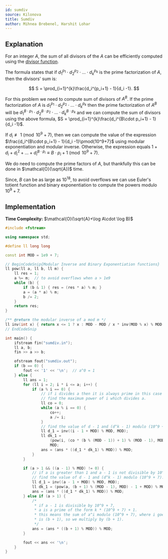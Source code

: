 ```yaml
---
id: sumdiv
source: Kilonova
title: Sumdiv
author: Mihnea Brebenel, Harshit Lohar
---
```


## Explanation

For an integer $A$, the sum of all divisors of the $A$ can be efficiently
computed using the
[divisor function](https://en.wikipedia.org/wiki/Divisor_function).

The formula states that if $d_1^{p_1} \cdot d_2^{p_2} \cdot ... \cdot d_k^{p_k}$
is the prime factorization of $A$, then the divisors' sum is:

$$
S = \prod_{i=1}^{k}\frac{d_i^{p_i+1} - 1}{d_i -1}.
$$

For this problem we need to compute sum of divisors of $A^B$. If the prime
factorization of $A$ is $d_1^{p_1} \cdot d_2^{p_2} \cdot ... \cdot d_k^{p_k}$
then the prime factorization of $A^B$ will be
$d_1^{B\cdot p_1} \cdot d_2^{B\cdot p_2} \cdot ... \cdot d_k^{B\cdot p_k}$ and we can compute
the sum of divisors using the above formula,
$S = \prod_{i=1}^{k}\frac{d_i^{B\cdot p_i+1} - 1}{d_i -1}$.

If $d_i\not \equiv 1 \pmod{10^9+7}$, then we can compute the value of the expression $\frac{d_i^{B\cdot p_i+1} - 1}{d_i -1}\pmod{10^9+7}$ using modular exponentiation and modular inverse. Otherwise, the expression equals $1+d_i + d_i^2 + ... + d_i^{B\cdot p_i}\equiv B\cdot p_i+1\pmod{10^9+7}$.

We do need to compute the prime factors of $A$, but thankfully this can be done
in $\mathcal{O}(\sqrt{A})$ time.

Since, $B$ can be as large as $10^{18}$, to avoid overflows we can use Euler's
totient function and binary exponentiation to compute the powers modulo
$10^9+7$.

## Implementation

**Time Complexity:** $\mathcal{O}(\sqrt{A}+\log A\cdot \log B)$

<LanguageSection>
<CPPSection>

```cpp
#include <fstream>

using namespace std;

#define ll long long

const int MOD = 1e9 + 7;

// BeginCodeSnip{Modular Inverse and Binary Exponentiation functions}
ll pow(ll a, ll b, ll m) {
	ll res = 1;
	a %= m;  // to avoid overflows when a > 1e9
	while (b) {
		if (b & 1) { res = (res * a) % m; }
		a = (a * a) % m;
		b /= 2;
	}
	return res;
}

/** @return the modular inverse of a mod m */
ll inv(int x) { return x <= 1 ? x : MOD - MOD / x * inv(MOD % x) % MOD; }
// EndCodeSnip

int main() {
	ifstream fin("sumdiv.in");
	ll a, b;
	fin >> a >> b;

	ofstream fout("sumdiv.out");
	if (b == 0) {
		fout << '1' << '\n';  // a^0 = 1
	} else {
		ll ans = 1;
		for (ll i = 2; i * i <= a; i++) {
			if (a % i == 0) {
				// if i divides a then it is always prime in this case
				// find the maximum power of i which divides a.
				ll co = 0;
				while (a % i == 0) {
					co++;
					a /= i;
				}
				// find the value of d - 1 and (d^k - 1) modulo (10^9 + 7).
				ll d_1 = inv((i - 1 + MOD) % MOD, MOD);
				ll dk_1 =
				    (pow(i, (co * (b % (MOD - 1)) + 1) % (MOD - 1), MOD) - 1 + MOD) %
				    MOD;
				ans = (ans * ((d_1 * dk_1) % MOD)) % MOD;
			}
		}

		if (a > 1 && ((a - 1) % MOD) != 0) {
			// if a is greater than 1 and a - 1 is not divisible by 10^9 + 7
			// find the value of d - 1 and (d^k - 1) modulo (10^9 + 7).
			ll d_1 = inv((a - 1 + MOD) % MOD, MOD);
			ll dk_1 = (pow(a, (b + 1) % (MOD - 1), MOD) - 1 + MOD) % MOD;
			ans = (ans * ((d_1 * dk_1) % MOD)) % MOD;
		} else if (a > 1) {
			/*
			 * if a - 1 is divisible by 10^9 + 7,
			 * a is a prime of the form k * (10^9 + 7) + 1.
			 * this means the sum of a^i modulo (10^9 + 7), where i goes from 0 to b
			 * is (b + 1), so we multiply by (b + 1).
			 */
			ans = (ans * ((b + 1) % MOD)) % MOD;
		}

		fout << ans << '\n';
	}
}
```

</CPPSection>
</LanguageSection>
